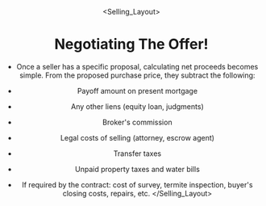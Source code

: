 
<Header />

<Selling_Layout>

# Negotiating The Offer!

<Notice Headline="Be Careful When Signing!" Supporting="Spousal consent is required under the Family Law Act even in a common-Law relationship. The spouse not listed on title must sign The Spousal Consent Section"/>

* Once a seller has a specific proposal, calculating net proceeds becomes simple. From the proposed purchase price, they subtract the following:

* Payoff amount on present mortgage

* Any other liens (equity loan, judgments)

* Broker's commission

* Legal costs of selling (attorney, escrow agent)

* Transfer taxes

* Unpaid property taxes and water bills

* If required by the contract: cost of survey, termite inspection, buyer's closing costs, repairs, etc.
</Selling_Layout>

<Footer />
